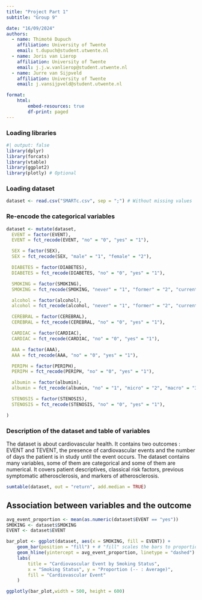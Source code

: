 ```yaml
---
title: "Project Part 1"
subtitle: "Group 9"

date: "16/09/2024"
authors:
  - name: Thimoté Dupuch
    affiliation: University of Twente
    email: t.dupuch@student.utwente.nl
  - name: Joris van Lierop
    affiliation: University of Twente
    email: j.j.w.vanlierop@student.utwente.nl
  - name: Jurre van Sijpveld
    affiliation: University of Twente
    email: j.vansijpveld@student.utwente.nl

format:
    html:
        embed-resources: true
        df-print: paged
---
```




### Loading libraries
```r
#| output: false
library(dplyr)
library(forcats)
library(vtable)
library(ggplot2)
library(plotly) # Optional
```


### Loading dataset
```r
dataset <- read.csv("SMARTc.csv", sep = ";") # Without missing values
```


### Re-encode the categorical variables

```r

dataset <- mutate(dataset,
  EVENT = factor(EVENT),
  EVENT = fct_recode(EVENT, "no" = "0", "yes" = "1"),

  SEX = factor(SEX),
  SEX = fct_recode(SEX, "male" = "1", "female" = "2"),

  DIABETES = factor(DIABETES),
  DIABETES = fct_recode(DIABETES, "no" = "0", "yes" = "1"),

  SMOKING = factor(SMOKING),
  SMOKING = fct_recode(SMOKING, "never" = "1", "former" = "2", "current" = "3"),

  alcohol = factor(alcohol),
  alcohol = fct_recode(alcohol, "never" = "1", "former" = "2", "current" = "3"),

  CEREBRAL = factor(CEREBRAL),
  CEREBRAL = fct_recode(CEREBRAL, "no" = "0", "yes" = "1"),

  CARDIAC = factor(CARDIAC),
  CARDIAC = fct_recode(CARDIAC, "no" = "0", "yes" = "1"),

  AAA = factor(AAA),
  AAA = fct_recode(AAA, "no" = "0", "yes" = "1"),

  PERIPH = factor(PERIPH),
  PERIPH = fct_recode(PERIPH, "no" = "0", "yes" = "1"),

  albumin = factor(albumin),
  albumin = fct_recode(albumin, "no" = "1", "micro" = "2", "macro" = "3"),

  STENOSIS = factor(STENOSIS),
  STENOSIS = fct_recode(STENOSIS, "no" = "0", "yes" = "1"),

)
```

### Description of the dataset and table of variables
The dataset is about cardiovascular health. It contains two outcomes : EVENT and TEVENT, the presence of cardiovascular events and the number of days the patient is in study until the event occurs. The dataset contains many variables, some of them are categorical and some of them are numerical. It covers patient descriptives, classical risk factors, previous symptomatic atherosclerosis, and markers of atherosclerosis.


```r
sumtable(dataset, out = "return", add.median = TRUE)
```



## Association between variables and the outcome

```r
avg_event_proportion <- mean(as.numeric(dataset$EVENT == "yes"))
SMOKING <- dataset$SMOKING
EVENT <- dataset$EVENT

bar_plot <- ggplot(dataset, aes(x = SMOKING, fill = EVENT)) +
    geom_bar(position = "fill") + # "fill" scales the bars to proportion
    geom_hline(yintercept = avg_event_proportion, linetype = "dashed") +
    labs(
        title = "Cardiovascular Event by Smoking Status",
        x = "Smoking Status", y = "Proportion (-- : Average)",
        fill = "Cardiovascular Event"
    )

ggplotly(bar_plot,width = 500, height = 600)
```